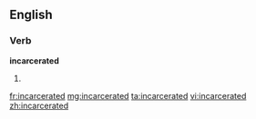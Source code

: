 ==English==

===Verb===
'''incarcerated'''

# {{past of|[[incarcerate]]}}

[[fr:incarcerated]]
[[mg:incarcerated]]
[[ta:incarcerated]]
[[vi:incarcerated]]
[[zh:incarcerated]]